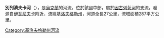 '''別列濟夫卡河'''（{{lang-uk|Березівка}}），是[[烏克蘭|烏克蘭]]的河流，位於該國中部，屬於[[因古列茨河|因古列茨河]]的支流，發源自[[伊瓦尼夫卡_(斯韋特洛沃茨克區)|伊瓦尼夫卡]]附近，流經[[基洛夫格勒州|基洛夫格勒州]]，河道全長27公里，流域面積287平方公里。

{{DEFAULTSORT:Березівка (притока Інгульця)}}
[[Category:基洛夫格勒州河流|Category:基洛夫格勒州河流]]


{{Ukraine-river-stub}}